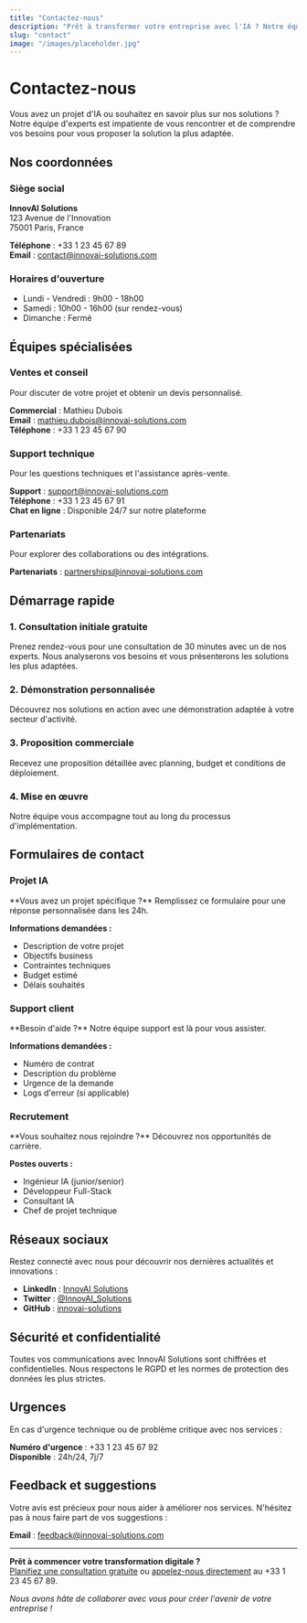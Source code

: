 ```yaml
---
title: "Contactez-nous"
description: "Prêt à transformer votre entreprise avec l'IA ? Notre équipe est là pour vous accompagner"
slug: "contact"
image: "/images/placeholder.jpg"
---
```


# Contactez-nous

Vous avez un projet d'IA ou souhaitez en savoir plus sur nos solutions ? Notre équipe d'experts est impatiente de vous rencontrer et de comprendre vos besoins pour vous proposer la solution la plus adaptée.

## Nos coordonnées

### Siège social
**InnovAI Solutions**  
123 Avenue de l'Innovation  
75001 Paris, France  

**Téléphone** : +33 1 23 45 67 89  
**Email** : contact@innovai-solutions.com  

### Horaires d'ouverture
- Lundi - Vendredi : 9h00 - 18h00  
- Samedi : 10h00 - 16h00 (sur rendez-vous)  
- Dimanche : Fermé  

## Équipes spécialisées

### Ventes et conseil
Pour discuter de votre projet et obtenir un devis personnalisé.

**Commercial** : Mathieu Dubois  
**Email** : mathieu.dubois@innovai-solutions.com  
**Téléphone** : +33 1 23 45 67 90  

### Support technique
Pour les questions techniques et l'assistance après-vente.

**Support** : support@innovai-solutions.com  
**Téléphone** : +33 1 23 45 67 91  
**Chat en ligne** : Disponible 24/7 sur notre plateforme  

### Partenariats
Pour explorer des collaborations ou des intégrations.

**Partenariats** : partnerships@innovai-solutions.com  

## Démarrage rapide

### 1. Consultation initiale gratuite
Prenez rendez-vous pour une consultation de 30 minutes avec un de nos experts. Nous analyserons vos besoins et vous présenterons les solutions les plus adaptées.

### 2. Démonstration personnalisée
Découvrez nos solutions en action avec une démonstration adaptée à votre secteur d'activité.

### 3. Proposition commerciale
Recevez une proposition détaillée avec planning, budget et conditions de déploiement.

### 4. Mise en œuvre
Notre équipe vous accompagne tout au long du processus d'implémentation.

## Formulaires de contact

### Projet IA
<Note>
**Vous avez un projet spécifique ?** Remplissez ce formulaire pour une réponse personnalisée dans les 24h.
</Note>

**Informations demandées :**
- Description de votre projet
- Objectifs business
- Contraintes techniques
- Budget estimé
- Délais souhaités

### Support client
<Note>
**Besoin d'aide ?** Notre équipe support est là pour vous assister.
</Note>

**Informations demandées :**
- Numéro de contrat
- Description du problème
- Urgence de la demande
- Logs d'erreur (si applicable)

### Recrutement
<Note>
**Vous souhaitez nous rejoindre ?** Découvrez nos opportunités de carrière.
</Note>

**Postes ouverts :**
- Ingénieur IA (junior/senior)
- Développeur Full-Stack
- Consultant IA
- Chef de projet technique

## Réseaux sociaux

Restez connecté avec nous pour découvrir nos dernières actualités et innovations :

- **LinkedIn** : [InnovAI Solutions](https://linkedin.com/company/innovai-solutions)
- **Twitter** : [@InnovAI_Solutions](https://twitter.com/InnovAI_Solutions)
- **GitHub** : [innovai-solutions](https://github.com/innovai-solutions)

## Sécurité et confidentialité

Toutes vos communications avec InnovAI Solutions sont chiffrées et confidentielles. Nous respectons le RGPD et les normes de protection des données les plus strictes.

## Urgences

En cas d'urgence technique ou de problème critique avec nos services :

**Numéro d'urgence** : +33 1 23 45 67 92  
**Disponible** : 24h/24, 7j/7  

## Feedback et suggestions

Votre avis est précieux pour nous aider à améliorer nos services. N'hésitez pas à nous faire part de vos suggestions :

**Email** : feedback@innovai-solutions.com  

---

**Prêt à commencer votre transformation digitale ?**  
[Planifiez une consultation gratuite](#) ou [appelez-nous directement](#) au +33 1 23 45 67 89.

*Nous avons hâte de collaborer avec vous pour créer l'avenir de votre entreprise !*